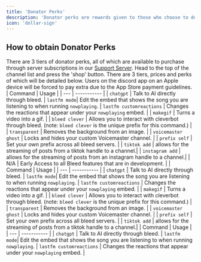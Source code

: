 ```yaml
---
title: 'Donator Perks'
description: 'Donator perks are rewards given to those who choose to donate to Bleed.'
icon: 'dollar-sign'
---
```

## How to obtain Donator Perks
There are 3 tiers of donator perks, all of which are available to purchase through server subscriptions in our [Support Server](https://discord.gg/bleed). Head to the top of the channel list and press the 'shop' button. There are 3 tiers, prices and perks of which will be detailed below. 
<Warning>Users on the discord app on an Apple device will be forced to pay extra due to the App Store payment guidelines.</Warning>
<Tabs>
  <Tab title="Tier 3 - $24.99">
| Command | Usage |
| --- | ----------- |
| `chatgpt` | Talk to AI directly through bleed. 
| `lastfm mode`| Edit the embed that shows the song you are listening to when running `nowplaying`.
| `lastfm customreactions` | Changes the reactions that appear under your `nowplaying` embed. |
| `makegif` | Turns a video into a gif. |
| `bleed clever` | Allows you to interact with cleverbot through bleed. (note: `bleed clever` is the unique prefix for this command.) |
| `transparent` | Removes the background from an image. |
| `voicemaster ghost` | Locks and hides your custom Voicemaster channel. |
| `prefix self` | Set your own prefix across all bleed servers. |
| `tiktok add` | allows for the streaming of posts from a tiktok handle to a channel.|
| `instagram add` | allows for the streaming of posts from an instagram handle to a channel.|
| N/A | Early Access to all Bleed features that are in development. |
  </Tab>
  <Tab title="Tier 2 - $9.99">
| Command | Usage |
| --- | ----------- |
| `chatgpt` | Talk to AI directly through bleed. 
| `lastfm mode`| Edit the embed that shows the song you are listening to when running `nowplaying`.
| `lastfm customreactions` | Changes the reactions that appear under your `nowplaying` embed. |
| `makegif` | Turns a video into a gif. |
| `bleed clever` | Allows you to interact with cleverbot through bleed. (note: `bleed clever` is the unique prefix for this command.) |
| `transparent` | Removes the background from an image. |
| `voicemaster ghost` | Locks and hides your custom Voicemaster channel. |
| `prefix self` | Set your own prefix across all bleed servers. |
| `tiktok add` | allows for the streaming of posts from a tiktok handle to a channel.|
  </Tab>
  <Tab title="Tier 1 - $4.99">
| Command | Usage |
| --- | ----------- |
| `chatgpt` | Talk to AI directly through bleed. 
| `lastfm mode`| Edit the embed that shows the song you are listening to when running `nowplaying`.
| `lastfm customreactions` | Changes the reactions that appear under your `nowplaying` embed. |
  </Tab>
</Tabs>




